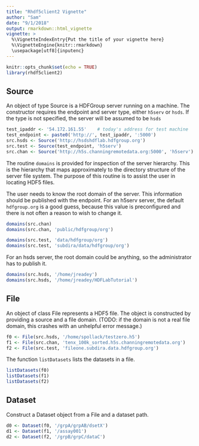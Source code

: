 ```yaml
---
title: "Rhdf5client2 Vignette"
author: "Sam"
date: "9/1/2018"
output: rmarkdown::html_vignette
vignette: >
  %\VignetteIndexEntry{Put the title of your vignette here}
  %\VignetteEngine{knitr::rmarkdown}
  \usepackage[utf8]{inputenc}
---
```


```r
knitr::opts_chunk$set(echo = TRUE)
library(rhdf5client2)
```

## Source

An object of type Source is a HDFGroup server running on a machine. The 
constructor requires the endpoint and server type, either `h5serv` or `hsds`. 
If the type is not specified, the server will be assumed to be `hsds`

```r
test_ipaddr <- '54.172.161.55'    # today's address for test machine
test_endpoint <- paste0('http://', test_ipaddr, ':5000')
src.hsds <- Source('http://hsdshdflab.hdfgroup.org')
src.test <- Source(test_endpoint, 'h5serv')
src.chan <- Source('http://h5s.channingremotedata.org:5000', 'h5serv')
```

The routine `domains` is provided for inspection of the server hierarchy.
This is the hierarchy that maps approximately to the directory structure of
the server file system. The purpose of this routine is to assist the user
in locating HDF5 files. 

The user needs to know the root domain of the server. This information 
should be published with the endpoint. For an h5serv server, the default 
`hdfgroup.org` is a good guess, because this value is preconfigured and 
there is not often a reason to wish to change it. 

```r
domains(src.chan)
domains(src.chan, 'public/hdfgroup/org')
```

```r
domains(src.test, 'data/hdfgroup/org')
domains(src.test, 'subdira/data/hdfgroup/org')
```

For an hsds server, the root domain could be anything, so the administrator
has to publish it.

```r
domains(src.hsds, '/home/jreadey')
domains(src.hsds, '/home/jreadey/HDFLabTutorial')
```

## File

An object of class File represents a HDF5 file. The object is constructed 
by providing a source and a file domain. (TODO: if the domain is not a 
real file domain, this crashes with an unhelpful error message.)

```r
f0 <- File(src.hsds, '/home/spollack/testzero.h5')
f1 <- File(src.chan, 'tenx_100k_sorted.h5s.channingremotedata.org')
f2 <- File(src.test, 'fileone.subdira.data.hdfgroup.org')
```

The function `listDatasets` lists the datasets in a file.

```r
listDatasets(f0)
listDatasets(f1)
listDatasets(f2)
```

## Dataset

Construct a Dataset object from a File and a dataset path.

```r
d0 <- Dataset(f0, '/grpA/grpAB/dsetX')
d1 <- Dataset(f1, '/assay001')
d2 <- Dataset(f2, '/grpB/grpC/dataC')
```




